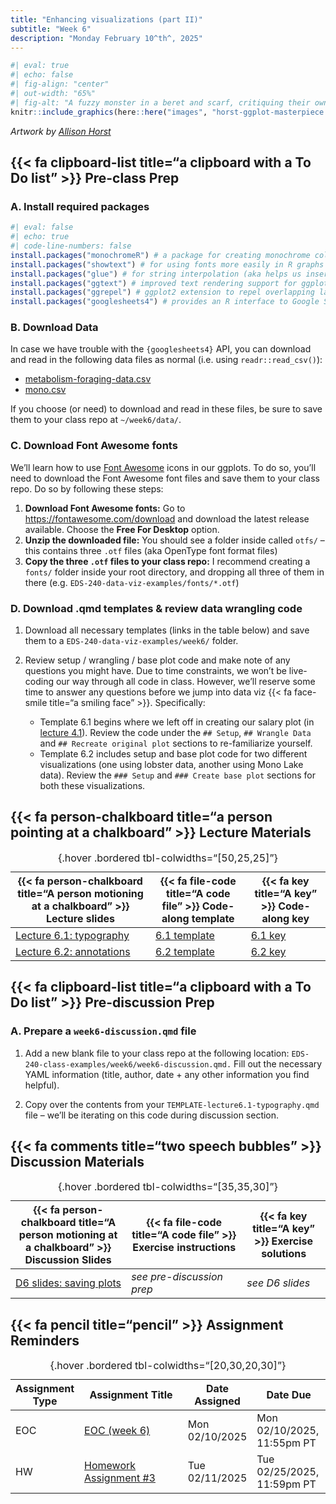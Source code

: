 ```yaml
---
title: "Enhancing visualizations (part II)"
subtitle: "Week 6"
description: "Monday February 10^th^, 2025"
---
```


```r
#| eval: true 
#| echo: false
#| fig-align: "center"
#| out-width: "65%" 
#| fig-alt: "A fuzzy monster in a beret and scarf, critiquing their own column graph on a canvas in front of them while other assistant monsters (also in berets) carry over boxes full of elements that can be used to customize a graph (like themes and geometric shapes). In the background is a wall with framed data visualizations. Stylized text reads 'ggplot2: build a data masterpiece.'"
knitr::include_graphics(here::here("images", "horst-ggplot-masterpiece.png"))
```

:::{.gray-text .center-text}
*Artwork by [Allison Horst](https://allisonhorst.com/){target="_blank"}*
:::

## {{< fa clipboard-list title="a clipboard with a To Do list" >}} Pre-class Prep {#pre-class-prep}

### A. Install required packages

```r
#| eval: false
#| echo: true
#| code-line-numbers: false
install.packages("monochromeR") # a package for creating monochrome color palettes and easily converting rgba values to hex codes (and also some other useful functions)
install.packages("showtext") # for using fonts more easily in R graphs
install.packages("glue") # for string interpolation (aka helps us insert variables directly into text strings)
install.packages("ggtext") # improved text rendering support for ggplot2
install.packages("ggrepel") # ggplot2 extension to repel overlapping labels
install.packages("googlesheets4") # provides an R interface to Google Sheets via the Sheets API v4
```

### B. Download Data

In case we have trouble with the `{googlesheets4}` API, you can download and read in the following data files as normal (i.e. using `readr::read_csv()`):

- [metabolism-foraging-data.csv](https://drive.google.com/file/d/1NQV40ZHVkPUNA6FeFFQR0OxqYM4trM3w/view?usp=sharing){target="_blank"}
- [mono.csv](https://drive.google.com/file/d/13chLNHTLd0GRCFl-7OB921FzOKc6I-GK/view?usp=sharing){target="_blank"}

If you choose (or need) to download and read in these files, be sure to save them to your class repo at `~/week6/data/`.

### C. Download Font Awesome fonts

We'll learn how to use [Font Awesome](https://fontawesome.com/){target="_blank"} icons in our ggplots. To do so, you'll need to download the Font Awesome font files and save them to your class repo. Do so by following these steps:

1. **Download Font Awesome fonts:** Go to [https://fontawesome.com/download](https://fontawesome.com/download){target="_blank"} and download the latest release available. Choose the **Free For Desktop** option.
2. **Unzip the downloaded file:** You should see a folder inside called `otfs/` -- this contains three `.otf` files (aka OpenType font format files)
3. **Copy the three `.otf` files to your class repo:** I recommend creating a `fonts/` folder inside your root directory, and dropping all three of them in there (e.g. `EDS-240-data-viz-examples/fonts/*.otf`)

### D. Download .qmd templates & review data wrangling code

1. Download all necessary templates (links in the table below) and save them to a `EDS-240-data-viz-examples/week6/` folder.

2. Review setup / wrangling / base plot code and make note of any questions you might have. Due to time constraints, we won't be live-coding our way through all code in class. However, we'll reserve some time to answer any questions before we jump into data viz {{< fa face-smile title="a smiling face" >}}. Specifically:
    - Template 6.1 begins where we left off in creating our salary plot (in [lecture 4.1](lecture-slides/lecture4.1-amounts-slides.qmd){target="_blank"}). Review the code under the `## Setup`, `## Wrangle Data` and `## Recreate original plot` sections to re-familiarize yourself.  
    - Template 6.2 includes setup and base plot code for two different visualizations (one using lobster data, another using Mono Lake data). Review the `### Setup` and `### Create base plot` sections for both these visualizations.

## {{< fa person-chalkboard title="a person pointing at a chalkboard" >}} Lecture Materials {#lecture-materials}

| {{< fa person-chalkboard title="A person motioning at a chalkboard" >}} Lecture slides   | {{< fa file-code title="A code file" >}} Code-along template | {{< fa key title="A key" >}} Code-along key |
|------------------------------------------------------------------------------------------|--------------------------------------------------------------|---------------------------------------------------|
| [Lecture 6.1: typography](lecture-slides/lecture6.1-typography-slides.qmd){target="_blank"}  | [6.1 template](https://github.com/EDS-240-Data-Viz/code-along-templates/blob/main/week6/TEMPLATE-lecture6.1-typography.qmd){target="_blank"} | [6.1 key](keys/KEY-lecture6.1-typography.qmd){target="_blank"} |
| [Lecture 6.2: annotations](lecture-slides/lecture6.2-annotations-slides.qmd){target="_blank"} | [6.2 template](https://github.com/EDS-240-Data-Viz/code-along-templates/blob/main/week6/TEMPLATE-lecture6.2-annotations.qmd){target="_blank"} | [6.2 key](keys/KEY-lecture6.2-annotations.qmd){target="_blank"} |
: {.hover .bordered tbl-colwidths="[50,25,25]"} 

## {{< fa clipboard-list title="a clipboard with a To Do list" >}} Pre-discussion Prep {#pre-discussion-prep} 

### A. Prepare a `week6-discussion.qmd` file

1. Add a new blank file to your class repo at the following location: `EDS-240-class-examples/week6/week6-discussion.qmd.` Fill out the necessary YAML information (title, author, date + any other information you find helpful).

2. Copy over the contents from your `TEMPLATE-lecture6.1-typography.qmd` file -- we'll be iterating on this code during discussion section.

## {{< fa comments title="two speech bubbles" >}} Discussion Materials {#discussion-materials}

| {{< fa person-chalkboard title="A person motioning at a chalkboard" >}} Discussion Slides | {{< fa file-code title="A code file" >}} Exercise instructions | {{< fa key title="A key" >}} Exercise solutions |
|-------------------|-------------------|--------------|
| [D6 slides: saving plots](discussion/week6/week6-slides.qmd){target="_blank"} | *see pre-discussion prep* | *see D6 slides* |
: {.hover .bordered tbl-colwidths="[35,35,30]"} 

## {{< fa pencil title="pencil" >}} Assignment Reminders {#assignment-reminders}

<!-- | Assignment Type | Assignment Title        | Date Assigned  | Date Due                   | -->
<!-- |-----------------|-------------------------|----------------|----------------------------| -->
<!-- | EOC             | EOC (week 6)            | Mon 02/10/2025 | Mon 02/10/2025, 11:55pm PT | -->
<!-- | HW              | Homework Assignment #3  | Tue 02/11/2025 | Tue 02/25/2025, 11:59pm PT | -->
<!-- : {.hover .bordered tbl-colwidths="[20,30,20,30]"} -->

| Assignment Type | Assignment Title                                     | Date Assigned  | Date Due                   |
|-----------------|------------------------------------------------------|----------------|----------------------------|
| EOC             | [EOC (week 6)](https://forms.gle/inCUJQHNCRVbcBBQ6)  | Mon 02/10/2025 | Mon 02/10/2025, 11:55pm PT |
| HW              | [Homework Assignment #3](assignments/HW3.qmd)        | Tue 02/11/2025 | Tue 02/25/2025, 11:59pm PT |
: {.hover .bordered tbl-colwidths="[20,30,20,30]"}
